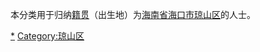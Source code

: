 {{Catnav|頁面分類|各種主題的頁面分類|依中国各省来作的分类|各地中国人|海南人|海口人}}
{{Catnav|頁面分類|人物|各國人物|中国人|各地中国人|海南人|海口人}}

本分类用于归纳[[籍贯|籍贯]]（出生地）为[[海南省|海南省]][[海口市|海口市]][[琼山区|琼山区]]的人士。

[[Category:海口人|*]]
[[Category:琼山区|Category:琼山区]]